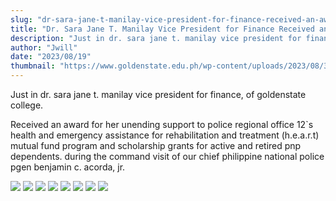 ```yaml
---
slug: "dr-sara-jane-t-manilay-vice-president-for-finance-received-an-award"
title: "Dr. Sara Jane T. Manilay Vice President for Finance Received an Award"
description: "Just in dr. sara jane t. manilay vice president for finance, of goldenstate college."
author: "Jwill"
date: "2023/08/19"
thumbnail: "https://www.goldenstate.edu.ph/wp-content/uploads/2023/08/363357697_680141764157651_5441226074749318403_n.jpg"
---
```


Just in dr. sara jane t. manilay vice president for finance, of goldenstate college.

Received an award for her unending support to police regional office 12`s health and emergency assistance for rehabilitation and treatment (h.e.a.r.t) mutual fund program and scholarship grants for active and retired pnp dependents. during the command visit of our chief philippine national police pgen benjamin c. acorda, jr.

![](https://www.goldenstate.edu.ph/wp-content/uploads/2023/08/363357697_680141764157651_5441226074749318403_n.jpg)
![](https://www.goldenstate.edu.ph/wp-content/uploads/2023/08/363361718_680141600824334_7541024721358596121_n.jpg)
![](https://www.goldenstate.edu.ph/wp-content/uploads/2023/08/363374089_680140864157741_2955231928987746821_n.jpg)
![](https://www.goldenstate.edu.ph/wp-content/uploads/2023/08/362650441_680140830824411_1580245344389597215_n.jpg)
![](https://www.goldenstate.edu.ph/wp-content/uploads/2023/08/362302154_680140774157750_2608220998202992486_n.jpg)
![](https://www.goldenstate.edu.ph/wp-content/uploads/2023/08/362254763_680141634157664_5590733576227908007_n.jpg)
![](https://www.goldenstate.edu.ph/wp-content/uploads/2023/08/362243576_680141914157636_1577102910667058618_n.jpg)
![](https://static.xx.fbcdn.net/images/emoji.php/v9/t77/1/16/203c.png)